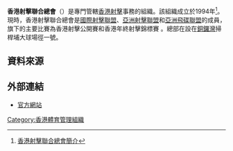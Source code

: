 {{Infobox Organization
|name = 香港射擊聯合總會<br>Hong Kong Shooting Assocaition
|image_border =
|size =
|caption = 
|motto =
|type = 體育組織
|formation = 1994年
|headquarters = {{flagicon|HKG}} 銅鑼灣掃桿埔大球場徑一號[[奧運大樓|奧運大樓]]2011室
|membership = 
|leader_title = 會長
|leader_name = ?
|website = [http://www.hkshooting.org.hk/ 香港射擊聯合總會]
}}

'''香港射擊聯合總會'''（{{lang|en|Hong Kong Shooting Assocaition}}）是專門管轄[[香港|香港]][[射擊|射擊]]事務的組織。該組織成立於1994年<ref>[http://www.hkshooting.org.hk/intro.htm 香港射擊聯合總會簡介]{{dead link|date=2018年5月 |bot=InternetArchiveBot |fix-attempted=yes }}</ref>。現時，香港射擊聯合總會是[[國際射擊聯盟|國際射擊聯盟]]、[[亞洲射擊聯盟|亞洲射擊聯盟]]和[[亞洲飛碟聯盟|亞洲飛碟聯盟]]的成員，旗下的主要比賽為香港射擊公開賽和香港年終射擊錦標賽 。總部在設在[[銅鑼灣|銅鑼灣]]掃桿埔大球場徑一號。

== 資料來源 ==
{{reflist}}

==外部連結==
* [http://www.hkshooting.org.hk/ 官方網站]

{{香港體育總會}}

[[Category:香港體育管理組織|Category:香港體育管理組織]]